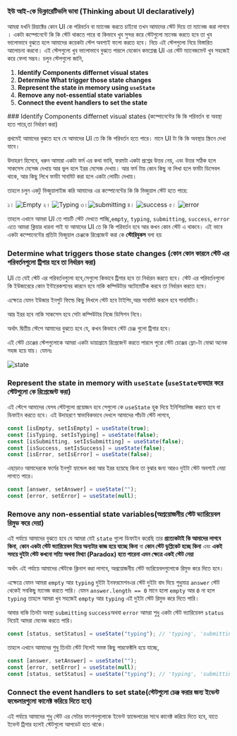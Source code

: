 
### ইউ আই-কে ডিক্লারেটিভলি ভাবা (Thinking about UI declaratively)

আমরা যখনি রিয়াক্টের কোন UI কে পরিবর্তন বা ম্যানেজ করতে চাইবো তখন আমাদের স্টেট দিয়ে তা ম্যানেজ করা লাগবে । একটা কম্পোনেন্টে কি কি স্টেট থাকতে পারে বা কিভাবে খুব সুন্দর করে স্টেটগুলো ম্যনেজ করতে হবে তা খুব ভালোভাবে বুঝতে হলে আমাদের কয়েকটা স্টেপ অবশ্যই ফলো করতে হবে। নিচে এই স্টেপগুলো নিয়ে বিস্তারিত আলোচনা করবো। এই স্টেপগুলো খুব ভালোভাবে বুঝতে পারলে যেকোন কমপ্লেক্স UI এর স্টেট ম্যানেজমেন্ট খুব সহজেই করে ফেলা সম্ভব। চলুন স্টেপগুলো জানি,

1. **Identify Components differnet visual states**
2. **Determine What trigger those state changes**
3. **Represent the state in memory using `useState`**
4. **Remove any not-essential state variables**
5. **Connect the event handlers to set the state**

<Steps>
### Identify Components differnet visual states (কম্পোনেন্টের কি কি পরিবর্তন বা অবস্থা হতে পারে,তা নির্ধারণ করা)

প্রথমেই আমাদের বুঝতে হবে যে আমাদের UI তে কি কি পরিবর্তন হতে পারে। মানে UI টা কি কি অবস্থায় স্ক্রিনে দেখা যাবে।

উদাহরণ হিসেবে, ধরুন আমারা একটা ফর্ম এর কথা ভাবি, ফরমটা একটা প্রশ্নের উত্তর নেয়, এবং উত্তর সঠিক হলে সাকসেস মেসেজ দেখায় আর ভুল হলে ইরর মেসেজ দেখায়। আর ফর্ম টায় কোন কিছু না লিখা হলে ফর্মটা ডিসেবল থাকে, আর কিছু লিখে ফর্মটা সাবমিট করা হলে একটা লোডীং দেখায়।

তাহলে চলুন একটু ভিজুয়ালাইজ করি আমাদের এর কম্পোনেন্টের কি কি ভিজুয়াল স্টেট হতে পারে:

১। ![Empty](../../../../public/UISTATES/empty.png) ২। ![Typing](../../../../public/UISTATES/typing.png) ৩।![submitting](../../../../public/UISTATES/submitting.png) ৪। ![success](../../../../public/UISTATES/success.png) ৫। ![error](../../../../public/UISTATES/error.png)

তাহলে এখানে আমরা UI তে পাচটি স্টেট দেখতে পাচ্ছি,`empty`, `typing`, `submitting`, `success`, `error` এতে আমরা ক্লিয়ার ধারনা পাই যা আমাদের UI তে কি কি পরিবর্তন হবে আর কখন কোন স্টেট এ থাকবে। এই ভাবে একটা কম্পোনেন্টের প্রতিটা ভিজুয়াল চেঞ্জকে রিপ্রেজেন্ট করা কে **স্টোরিবুকস** বলা হয়

### Determine what triggers those state changes (কোন কোন কারনে স্টেট এর পরিবর্তনগুলো ট্রিগার হবে তা নির্ধারন করা)

UI তে যেই স্টেট এর পরিবর্তনগুলো হবে,সেগুলো কিভাবে ট্রিগার হবে তা নির্ধারন করতে হবে। স্টেট এর পরিবর্তনগুলো কি ইউজারেরে কোন ইন্টারেকশনের কারনে হবে নাকি কম্পিউটার অটোমেটিক করবে তা নির্ধারন করতে হবে।

এক্ষেত্রে যেমন ইউজার ইনপুট ফিল্ডে কিছু লিখলে স্টেট হবে টাইপিং,আর সাবমিট করলে হবে সাবমিটিং।

আর ইরর হবে নাকি সাকসেস হবে সেটা কম্পিউটার নিজে ডিসিশন নিবে।

অর্থাৎ দ্বিতীয় স্টেপে আমাদের বুঝতে হবে যে, কখন কিভাবে স্টেট চেঞ্জ গুলো ট্রিগার হবে।

এই স্টেট চেঞ্জের স্টেপগুলোকে আমরা একটা ডায়াগ্রামে রিপ্রেজেন্ট করতে পারলে পুরো স্টেট চেঞ্জের ফ্লো-টা বোঝা অনেক সহজ হয়ে যায়। যেমনঃ

![state](../../../../public/UISTATES/state.png)

### Represent the state in memory with `useState` (`useState`ব্যবহার করে স্টেটগুলো কে রিপ্রেজেন্ট করা)

এই স্টেপে আমাদের যেসব স্টেটগুলো প্রয়োজন হবে সেগুলো কে `useState` হুক দিয়ে ইনিশিয়ালিজ করতে হবে বা ডিফাইন করতে হবে। এই উদাহরণে স্বাভাবিকভাবে দেখলে আমাদের পাঁচটা স্টেট লাগবে,

```jsx
const [isEmpty, setIsEmpty] = useState(true);
const [isTyping, setIsTyping] = useState(false);
const [isSubmitting, setIsSubmitting] = useState(false);
const [isSuccess, setIsSuccess] = useState(false);
const [isError, setIsError] = useState(false);
```

এছাড়াও আমাদেরকে ফর্মের ইনপুট হ্যান্ডেল করা আর ইরর হয়েছে কিনা তা বুঝার জন্য আরও দুইটা স্টেট অবশ্যই নেয়া লাগতে পারে।

```jsx
const [answer, setAnswer] = useState("");
const [error, setError] = useState(null);
```

### Remove any non-essential state variables(অপ্রয়োজনীয় স্টেট ভ্যারিয়েবল রিমুভ করে দেয়া)

এই পর্যায়ে আমাদের বুঝতে হবে যে আমরা যেই `state` গুলো ডিফাইন করেছি তার **প্রত্যেকটাই কি আমাদের লাগবে কিনা**, **কোন একটা স্টেট ভ্যারিয়েবল দিয়ে অন্যটার কাজ হয়ে যাচ্ছে কিনা** বা **কোন স্টেট ডুপ্লিকেট হচ্ছে কিনা** এবং **একই সময়ে দুইটা স্টেট কখনো সত্যি অথবা মিথ্যা (Paradox) হতে পারেনা এমন ক্ষেত্রে একই স্টেট নেয়া**

অর্থাৎ এই পর্যায়ে আমাদের স্টেটকে ক্লিনাপ করা লাগবে, অপ্রয়োজনীয় স্টেট ভ্যরিয়েবলগুলোকে রিমুভ করে দিতে হবে।

এক্ষেত্রে যেমন আমরা `empty` আর `typing` দুইটা ইনফরমেশনএর স্টেট দুইটা বাদ দিয়ে শুধুমাত্র `answer` স্টেট থেকেই সবকিছু ম্যনেজ করতে পারি। যেমন `answer.length == 0` মানে হলো `empty` আর `0` না হলে `typing` তাহলে আমরা খুব সহজেই `empty` আর `typing` এই দুইটা স্টেট রিমুভ করে দিতে পারি।

আবার বাকি তিনটা অবস্থা `submitting` `success`অথবা `error` আমরা শুধু একটা স্টেট ভ্যারিয়েবল `status` নিয়েই আমরা মেনেজ করতে পারি।

```jsx
const [status, setStatus] = useState("typing"); // 'typing', 'submitting', 'success', or 'error'
```

তাহলে এখানে আমাদের শুধু তিনটা স্টেট নিলেই সমস্ত কিছু পারফেক্টলি হয়ে যাচ্ছে,

```jsx
const [answer, setAnswer] = useState("");
const [error, setError] = useState(null);
const [status, setStatus] = useState("typing"); // 'typing', 'submitting', 'success', or 'error'
```

### Connect the event handlers to set state(স্টেটগুলো চেঞ্জ করার জন্য ইভেন্ট হ্যন্ডেলারগুলো কানেক্ট করিয়ে দিতে হবে)

এই পর্যায়ে আমাদের শুধু স্টেট এর সেটার ফাংশনগুলোকে ইভেন্ট হ্যান্ডেলারের সাথে কানেক্ট করিয়ে দিতে হবে, যাতে ইভেন্ট ট্রিগার হলেই স্টেটগুলো আপডেট হতে থাকে।

</Steps>

